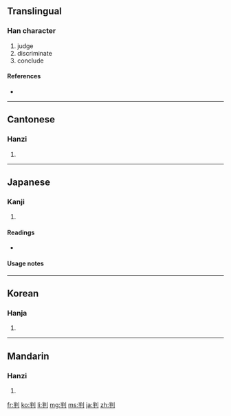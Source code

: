 ==Translingual==

===Han character===
{{Han char|rn=18|rad=刀|as=05|sn=7|four=9250<sub>0</sub>|canj=火手中弓 (FQLN)}}

# judge
# discriminate
# conclude

====References====
* {{Han ref|kx=0138.110|dkj=01923|dj=0311.120|hdz=10331.050|uh=5224|ud=21028|bh=A750|bd=42832}}

----

==Cantonese==

===Hanzi===
{{yue-hanzi|jyut=|y=pun3}}

# {{defn|Cantonese}}

----

==Japanese==

===Kanji===
{{ja-kanji|grade=5|rs=刀05}}

# {{defn|Japanese}}

====Readings====
* {{ja-readings|on=[[はん]] (han), [[ばん]] (ban)|kun=[[わける]] (wakeru)}}

====Usage notes====

----

==Korean==

===Hanja===
{{ko-hanja|hangeul=판|rv=pan|mr=p'an}}

# {{defn|Korean}}

----

==Mandarin==

===Hanzi===
{{cmn-hanzi|pin=[[pàn]] ([[pan4]])|wg=p'an<sup>4</sup>}}

# {{defn|Mandarin}}

[[fr:判]]
[[ko:判]]
[[li:判]]
[[mg:判]]
[[ms:判]]
[[ja:判]]
[[zh:判]]